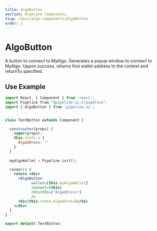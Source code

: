 ```yaml
---
title: AlgoButton
section: Algorand Components
slug: /docs/algo-components/AlgoButton
order: 1
---
```


# AlgoButton

A button to connect to MyAlgo. Generates a popup window to connect to MyAlgo. Uppon success, returns first wallet address to the context and returnTo specified.

## Use Example  

```jsx
import React, { Component } from 'react';
import Pipeline from "@pipeline-ui-2/pipeline";
import { AlgoButton } from 'pipeline-ui';


class TestButton extends Component {

  constructor(props) {
    super(props);
    this.state = {
      Algaddress: ""
    }
  }
  
  myAlgoWallet = Pipeline.init();

  render() {
    return <div>
      <AlgoButton 
            wallet={this.myAlgoWallet} 
            context={this} 
            returnTo={"Algaddress"} 
            />
      <h1>{this.state.Algaddress}</h1>
    </div>
  }
}

export default TestButton;
```